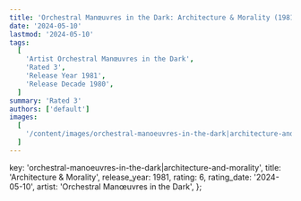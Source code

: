 ```yaml
---
title: 'Orchestral Manœuvres in the Dark: Architecture & Morality (1981)'
date: '2024-05-10'
lastmod: '2024-05-10'
tags:
  [
    'Artist Orchestral Manœuvres in the Dark',
    'Rated 3',
    'Release Year 1981',
    'Release Decade 1980',
  ]
summary: 'Rated 3'
authors: ['default']
images:
  [
    '/content/images/orchestral-manoeuvres-in-the-dark|architecture-and-morality.jpg',
  ]
---
```


  key: 'orchestral-manoeuvres-in-the-dark|architecture-and-morality',
  title: 'Architecture & Morality',
  release_year: 1981,
  rating: 6,
  rating_date: '2024-05-10',
  artist: 'Orchestral Manœuvres in the Dark',
};

<MusicRating data={data} />
